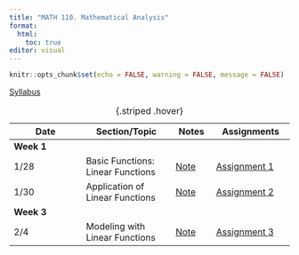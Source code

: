 ```yaml
---
title: "MATH 110. Mathematical Analysis"
format: 
  html:
    toc: true
editor: visual
---
```


```r
knitr::opts_chunk$set(echo = FALSE, warning = FALSE, message = FALSE)
```

[Syllabus](../syllabus.html)

| Date       | Section/Topic | Notes | Assignments |
|------------|---------------|-------|-------------|
| **Week 1** |               |       |             |
| 1/28 | Basic Functions: Linear Functions  | [Note](notes/note1.pdf)  | [Assignment 1](notes/note1.pdf)  |
| 1/30       | Application of Linear Functions              |    [Note](notes/note2.pdf)   |    [Assignment 2](notes/note2.pdf)         |
| **Week 3** |  |  |  |
| 2/4       | Modeling with Linear Functions              |    [Note](notes/note3.pdf)   |    [Assignment 3](notes/note3.pdf)
: {.striped .hover}
